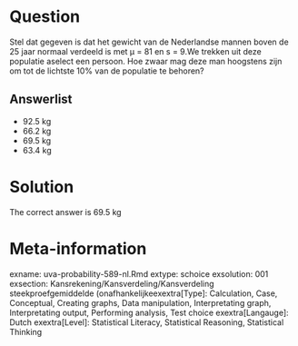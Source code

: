 Question
========

Stel dat gegeven is dat het gewicht van de Nederlandse mannen boven de 25 jaar normaal verdeeld is met µ = 81 en s = 9.We trekken uit deze populatie aselect een persoon. Hoe zwaar mag deze man hoogstens zijn om tot de lichtste 10% van de populatie te behoren? 

Answerlist
----------
* 92.5 kg
* 66.2 kg
* 69.5 kg
* 63.4 kg

Solution
========

The correct answer is  69.5 kg 

Meta-information
================
exname: uva-probability-589-nl.Rmd 
extype: schoice 
exsolution: 001 
exsection: Kansrekening/Kansverdeling/Kansverdeling steekproefgemiddelde (onafhankelijkeexextra[Type]: Calculation, Case, Conceptual, Creating graphs, Data manipulation, Interpretating graph, Interpretating output, Performing analysis, Test choice 
exextra[Langauge]: Dutch 
exextra[Level]: Statistical Literacy, Statistical Reasoning, Statistical Thinking 
